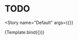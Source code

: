 

<Meta
  title="Components/Calendars/Calendar"
  decorators={decorators}
/>


# TODO

<Story
  name="Default"
  args={{}}
>
  {Template.bind({})}
</Story>
